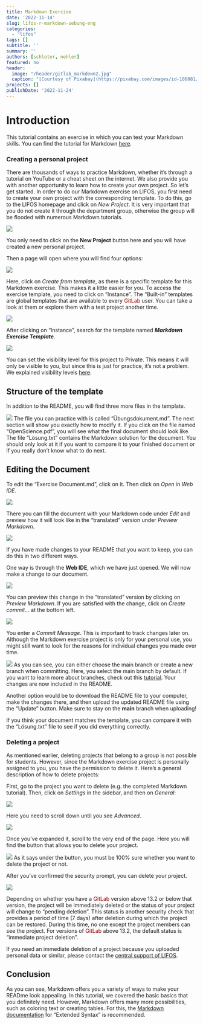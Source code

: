 ```yaml
---
title: Markdown Exercise
date: '2022-11-14'
slug: lifos-r-markdown-uebung-eng
categories:
  - "lifos"
tags: []
subtitle: '' 
summary: ''
authors: [schloter, nehler]   
featured: no
header:
  image: "/header/gitlab_markdown2.jpg" 
  caption: "[Courtesy of Pixabay](https://pixabay.com/images/id-108881/)"
projects: []
publishDate: '2022-11-24'  
---
```


# Introduction   
  
This tutorial contains an exercise in which you can test your Markdown skills. You can find the tutorial for Markdown  [here](/content/post/lifos-eigenesProjekt-eng/#Markdown).

### Creating a personal project 

There are thousands of ways to practice Markdown, whether it's through a tutorial on YouTube or a cheat sheet on the internet. We also provide you with another opportunity to learn how to create your own project. So let's get started. In order to do our Markdown exercise on LIFOS, you first need to create your own project with the corresponding template. To do this, go to the LIFOS homepage and click on *New Project*. It is very important that you do not create it through the department group, otherwise the group will be flooded with numerous Markdown tutorials.

![](/post/gitlaborientierung_newproject.png)

You only need to click on the **New Project** button here and you will have created a new personal project.

Then a page will open where you will find four options: 

![](/post/gitlaborientierung_newprojectoptions.png) 

Here, click on *Create from template*, as there is a specific template for this Markdown exercise. This makes it a little easier for you. To access the exercise template, you need to click on "Instance". The "Built-in" templates are global templates that are available to every <span style="color: darkred;">GitLab</span> user. You can take a look at them or explore them with a test project another time.

![](/post/gitlaborientierung_newprojectinstance.png) 

After clicking on "Instance", search for the template named **_Markdown Exercise Template_**.
 
![](/post/gitlaborientierung_markdownInstanceTemplate.png) 

You can set the visibility level for this project to Private. This means it will only be visible to you, but since this is just for practice, it's not a problem. We explained visibility levels [here](https://pandar.netlify.app/post/lifos-eigenesprojekt-eng/).

## Structure of the template

In addition to the README, you will find three more files in the template.

![](/post/gitlaborientierung_uebungtemplate.png) 
The file you can practice with is called "Übungsdokument.md". The next section will show you exactly how to modify it. If you click on the file named "OpenScience.pdf", you will see what the final document should look like. The file "Lösung.txt" contains the Markdown solution for the document. You should only look at it if you want to compare it to your finished document or if you really don't know what to do next.

<!-- Warum hast du die Lösung nicht auch in einem Markdown Dokument? --- hab ich versucht, allerdings "übersetzt" GitLab das direkt, wenn man es nur auf dem Server anschaut, was zu Verwirrungen kommen könnte, wenn man die Lösung in einem Klick anschauen will. (Ich wäre davon genervt, glaube ich) -->

## Editing the Document

To edit the "Exercise Document.md", click on it. Then click on *Open in Web IDE*.

![](/post/gitlaborientierung_openuebunginwebide.png) 

There you can fill the document with your Markdown code under *Edit* and preview how it will look like in the "translated" version under *Preview Markdown*. 

![](/post/gitlaborientierung_webidetemplate.png)

If you have made changes to your README that you want to keep, you can do this in two different ways.

One way is through the **Web IDE**, which we have just opened. We will now make a change to our document.

![](/post/gitlabMarkdown_ÄnderungReadMe.png)

You can preview this change in the "translated" version by clicking on *Preview Markdown*. If you are satisfied with the change, click on *Create commit...* at the bottom left.

![](/post/gitlabMarkdown_CreateCommitWebIDE.png)

You enter a *Commit Message*. This is important to track changes later on. Although the Markdown exercise project is only for your personal use, you might still want to look for the reasons for individual changes you made over time.

![](/post/gitlabMarkdown_CommitTest.png)
As you can see, you can either choose the main branch or create a new branch when committing. Here, you select the main branch by default. If you want to learn more about branches, check out this [tutorial](https://pandar.netlify.app/post/branches/). Your changes are now included in the README.

<!-- Branches waren jetzt im eigene Projekte Teil gar kein Thema mehr - sollte vlt an einer Stelle auch angeschnitten werden. - evtl. im vertiefende Einführung? Hier muss man halt nur den main-Branch auswählen, weil die default Option ist einen neuen zu erstellen (bei jedem Commit) und das wollen wir ja nicht.-->

Another option would be to download the README file to your computer, make the changes there, and then upload the updated README file using the "Update" button. Make sure to stay on the **main** branch when uploading! 

If you think your document matches the template, you can compare it with the "Lösung.txt" file to see if you did everything correctly. 
 

### Deleting a project

As mentioned earlier, deleting projects that belong to a group is not possible for students. However, since the Markdown exercise project is personally assigned to you, you have the permission to delete it. Here's a general description of how to delete projects:

First, go to the project you want to delete (e.g. the completed Markdown tutorial). Then, click on *Settings* in the sidebar, and then on *General*:

![](/post/gitlabMarkdown_DeleteProject.png)

Here you need to scroll down until you see *Advanced*.

![](/post/gitlabMarkdown_AdvancedPrjectSet.png)

Once you've expanded it, scroll to the very end of the page. Here you will find the button that allows you to delete your project. 

![](/post/gitlabMarkdown_DeleteProjectButton.png)
As it says under the button, you must be 100% sure whether you want to delete the project or not.

After you've confirmed the security prompt, you can delete your project. 

![](/post/gitlabMarkdown_DeleteProjectCheck.png)

Depending on whether you have a <span style="color: darkred;">GitLab</span> version above 13.2 or below that version, the project will be immediately deleted or the status of your project will change to "pending deletion". This status is another security check that provides a period of time (7 days) after deletion during which the project can be restored. During this time, no one except the project members can see the project. For versions of <span style="color: darkred;">GitLab</span> above 13.2, the default status is "immediate project deletion".

If you need an immediate deletion of a project because you uploaded personal data or similar, please contact the [central support of LIFOS](mailto:lifos@uni-frankurt.de).

## Conclusion
As you can see, Markdown offers you a variety of ways to make your READme look appealing. In this tutorial, we covered the basic basics that you definitely need. However, Markdown offers many more possibilities, such as coloring text or creating tables. For this, the [Markdown documentation](https://www.markdownguide.org/extended-syntax/) for "Extended Syntax" is recommended.

<!--## Subgruppen

Das zweite große Thema dieses Tutorials ist nur für einen Teil von euch relevant. Hier wird man hinverlinkt, wenn man in den Visibility-Einstellungen keine passende Option für das eigene Projekt gefunden hat. 

Die Lösung kann durch sogenannte Subgruppen erreicht werden. Dabei wird aus der übergeordneten Elterngruppe der Abteilung eine Subgruppe gebildet, in der nur spezifische Personen der übergeordneten Gruppe eingeladen sein können. In jeder Elterngruppe können beliebig viele Subgruppen existieren. Benutzt dieses Tool aber bitte wirklich nur, wenn es die Lage des Datenschutzes nicht anders zulässt.

Außerdem kann man Subgruppen für folgendes benutzen: 

1. gut zum organisieren größerer Projekte
2. man kann jedem User eine andere Rolle geben (z.B. was er alles bearbeiten kann und was nicht)

### Subgruppen erstellen 

Um eine Subgruppe zu erstellen, müsst ihr unter *Menu* und *Groups* auf **Your Groups** gehen. 

![](/post/gitlabMarkdown_createSubgroups.png)

Anschließend wählt ihr die Gruppe aus in der ihr für euer Projekt eine Subgruppe erstellen wollt. In der Gruppe geht ihr oben rechts auf **New Subgroup**. 

![](/post/gitlabMarkdown_createSubgroups2.png)

Danach öffnet sich noch ein Fenster bei dem ihr auf **Create Groups** klickt. Danach öffnet sich eine Seite in der ihr alle möglichen Einstellungen für euer Projekt festlegen könnt. 

Zum einen könnt ihr festlegen,  ob nur ihr diese Gruppe benutzt oder ob ihr auch Projektpartner*innen habt. Diese könnt ihr darunter direkt einladen über ihre Mailadressen. 

Eure erstellte Subgruppe findet ihr dann auf der Startseite der übergeordneten Gruppe.

![](/post/gitlabMarkdown_seeSubgroups.png)

### Projekt in einer Subgruppe erstellen

Nachdem ihr die Subgruppe erstellt habt, könnt ihr hier ganz normal ein Projekt erstellen, wie ihr es von normalen Gruppen gewöhnt seid. Falls ihr das nochmal auffrischen wollt, hier ist der [Link](https://pandar.netlify.app/post/lifos-orientierung#projekt-erstellen).

Nachdem ihr dieses Projekt erstellt habt, könnt ihr euch unter **Settings** und *General* die Visibility-Features anschauen. 

![](/post/gitlabMarkdown_subgroupVisibility.png)

Wie ihr unter **Repository** sehen könnt, sind nur Projektmitglieder dazu in der Lage Dateien in diesem Projekt anzuschauen oder zu bearbeiten. 

## Fazit
Subgruppen bieten eine weitere Organisationsstruktur innerhalb einer Gruppe. Hier sollten sie allerdings nur benutzt werden, wenn aus Datenschutz-Technischen Gründen keine andere Option übrig bleiben sollte.  -->


 
 

